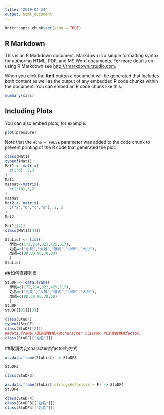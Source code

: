 ```yaml
---
title: '2019-04-24'
output: html_document
---
```


```r
knitr::opts_chunk$set(echo = TRUE)
```

## R Markdown

This is an R Markdown document. Markdown is a simple formatting syntax for authoring HTML, PDF, and MS Word documents. For more details on using R Markdown see <http://rmarkdown.rstudio.com>.

When you click the **Knit** button a document will be generated that includes both content as well as the output of any embedded R code chunks within the document. You can embed an R code chunk like this:

```r
summary(cars)
```

## Including Plots

You can also embed plots, for example:

```r
plot(pressure)
```

Note that the `echo = FALSE` parameter was added to the code chunk to prevent printing of the R code that generated the plot.


```r
class(Mat1)
typeof(Mat1)
Mat1 <- matrix(
  c(1:6), 2,3
)
Mat1
matmat<-matrix(
  c(1:10),5,2
)
matmat
Mat2 <- matrix(
  c("a","b","c","d"), 2, 2
)
Mat2
```

```r
Mat1[[4]]
class(Mat1[[4]])
```

```r
StuList <- list(
  學號=c(172,214,322,425,517),
  姓名=c("小明","大雄","胖虎","小新","大白"),
  成績=c(80,60,90,70,50)
  )
StuList 
```


##如何直接列表
```r
StuDF <- data.frame(
  學號=c(172,214,322,425,517),
  姓名=c("小明","大雄","胖虎","小新","大白"),
  成績=c(80,60,90,70,50)
  )
StuDF 
StuDF[[2]][[3]]
```

```r
class(StuDF)
typeof(StuDF)
class(StuDF[[2]])
##data.frame()遇到變數輸入為character class時，內定會被轉成factor。
class(StuDF[["姓名"]])
```

##取消內定character為factor的方式
```r
as.data.frame(StuList) -> StuDF3

StuDF3
```
```r
class(StuDF3)
```

```r
as.data.frame(StuList,stringsAsFactors = F) -> StuDF4
StuDF4
```

```r
class(StuDF4)
class(StuDF3[["姓名"]])
class(StuDF4[["姓名"]])
```



































































































































































